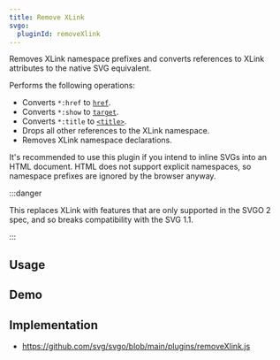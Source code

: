```yaml
---
title: Remove XLink
svgo:
  pluginId: removeXlink
---
```


Removes XLink namespace prefixes and converts references to XLink attributes to the native SVG equivalent.

Performs the following operations:

* Converts `*:href` to [`href`](https://developer.mozilla.org/docs/Web/SVG/Attribute/href).
* Converts `*:show` to [`target`](https://developer.mozilla.org/docs/Web/SVG/Attribute/target).
* Converts `*:title` to [`<title>`](https://developer.mozilla.org/docs/Web/SVG/Element/title).
* Drops all other references to the XLink namespace.
* Removes XLink namespace declarations. 

It's recommended to use this plugin if you intend to inline SVGs into an HTML document. HTML does not support explicit namespaces, so namespace prefixes are ignored by the browser anyway.

:::danger

This replaces XLink with features that are only supported in the SVGO 2 spec, and so breaks compatibility with the SVG 1.1.

:::

## Usage

<PluginUsage/>

## Demo

<PluginDemo/>

## Implementation

* https://github.com/svg/svgo/blob/main/plugins/removeXlink.js

